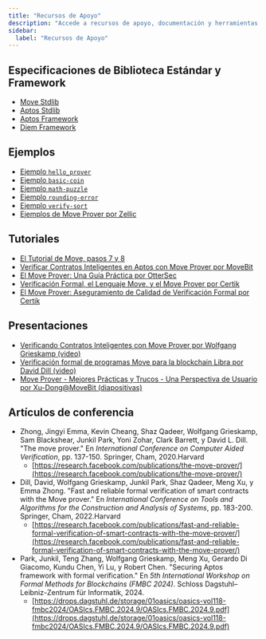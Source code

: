 ```yaml
---
title: "Recursos de Apoyo"
description: "Accede a recursos de apoyo, documentación y herramientas para el flujo de trabajo de verificación formal del Move Prover."
sidebar:
  label: "Recursos de Apoyo"
---
```


## Especificaciones de Biblioteca Estándar y Framework

- [Move Stdlib](https://github.com/aptos-labs/aptos-core/tree/main/aptos-move/framework/move-stdlib)
- [Aptos Stdlib](https://github.com/aptos-labs/aptos-core/tree/main/aptos-move/framework/aptos-stdlib)
- [Aptos Framework](https://github.com/aptos-labs/aptos-core/tree/main/aptos-move/framework/aptos-framework)
- [Diem Framework](https://github.com/move-language/move/tree/main/language/documentation/examples/diem-framework/move-packages/DPN)

## Ejemplos

- [Ejemplo `hello_prover`](https://github.com/aptos-labs/aptos-core/tree/main/aptos-move/move-examples/hello_prover)
- [Ejemplo `basic-coin`](https://github.com/move-language/move/tree/main/language/documentation/examples/experimental/basic-coin)
- [Ejemplo `math-puzzle`](https://github.com/move-language/move/tree/main/language/documentation/examples/experimental/math-puzzle)
- [Ejemplo `rounding-error`](https://github.com/move-language/move/tree/main/language/documentation/examples/experimental/rounding-error)
- [Ejemplo `verify-sort`](https://github.com/move-language/move/tree/main/language/documentation/examples/experimental/verify-sort)
- [Ejemplos de Move Prover por Zellic](https://github.com/zellic/move-prover-examples)

## Tutoriales

- [El Tutorial de Move, pasos 7 y 8](https://github.com/aptos-labs/aptos-core/tree/main/aptos-move/move-examples/move-tutorial#step-7--use-the-move-prover)
- [Verificar Contratos Inteligentes en Aptos con Move Prover por MoveBit](https://www.movebit.xyz/blog/post/move-prover-tutorial-part-1.html)
- [El Move Prover: Una Guía Práctica por OtterSec](https://osec.io/blog/2022-09-16-move-prover)
- [Verificación Formal, el Lenguaje Move, y el Move Prover por Certik](https://www.certik.com/resources/blog/2wSOZ3mC55AB6CYol6Q2rP-formal-verification-the-move-language-and-the-move-prover)
- [El Move Prover: Aseguramiento de Calidad de Verificación Formal por Certik](https://www.certik.com/resources/blog/1NygvVeqIwhbUk1U1q3vJF-the-move-prover-quality-assurance-of-formal-verification)

## Presentaciones

- [Verificando Contratos Inteligentes con Move Prover por Wolfgang Grieskamp (video)](https://drive.google.com/file/d/1DpI-rQ25Kq1jqMGioLgVrG3YuCqJHVMm/view?usp=share_link)
- [Verificación formal de programas Move para la blockchain Libra por David Dill (video)](https://www.fields.utoronto.ca/talks/Formal-verification-Move-programs-Libra-blockchain)
- [Move Prover - Mejores Prácticas y Trucos - Una Perspectiva de Usuario por Xu-Dong@MoveBit (diapositivas)](https://docs.google.com/presentation/d/1SuV0m5gGxSN9SaLdj9lLmTjspJ2xN1TOWgnwvdWbKEY/edit?usp=sharing)

## Artículos de conferencia

- Zhong, Jingyi Emma, Kevin Cheang, Shaz Qadeer, Wolfgang Grieskamp,
  Sam Blackshear, Junkil Park, Yoni Zohar, Clark Barrett, y David L. Dill.
  "The move prover." En _International Conference on Computer Aided Verification_,
  pp. 137-150. Springer, Cham, 2020.Harvard
  - [https://research.facebook.com/publications/the-move-prover/](https://research.facebook.com/publications/the-move-prover/)
- Dill, David, Wolfgang Grieskamp, Junkil Park, Shaz Qadeer, Meng Xu, y Emma
  Zhong. "Fast and reliable formal verification of smart contracts with the Move
  prover." En _International Conference on Tools and Algorithms for the
  Construction and Analysis of Systems_, pp. 183-200. Springer, Cham, 2022.Harvard
  - [https://research.facebook.com/publications/fast-and-reliable-formal-verification-of-smart-contracts-with-the-move-prover/](https://research.facebook.com/publications/fast-and-reliable-formal-verification-of-smart-contracts-with-the-move-prover/)
- Park, Junkil, Teng Zhang, Wolfgang Grieskamp, Meng Xu, Gerardo Di Giacomo, Kundu Chen, Yi Lu, y Robert Chen. "Securing Aptos framework with formal verification." En _5th International Workshop on Formal Methods for Blockchains (FMBC 2024)_. Schloss Dagstuhl–Leibniz-Zentrum für Informatik, 2024.
  - [https://drops.dagstuhl.de/storage/01oasics/oasics-vol118-fmbc2024/OASIcs.FMBC.2024.9/OASIcs.FMBC.2024.9.pdf](https://drops.dagstuhl.de/storage/01oasics/oasics-vol118-fmbc2024/OASIcs.FMBC.2024.9/OASIcs.FMBC.2024.9.pdf)
